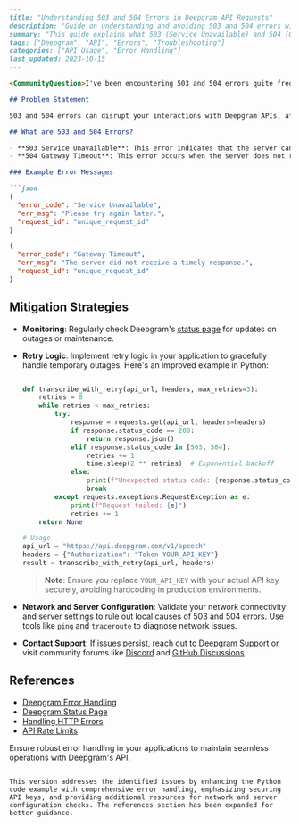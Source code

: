 ```markdown
---
title: "Understanding 503 and 504 Errors in Deepgram API Requests"
description: "Guide on understanding and avoiding 503 and 504 errors with Deepgram API."
summary: "This guide explains what 503 (Service Unavailable) and 504 (Gateway Timeout) errors are in the context of Deepgram's speech-to-text API. It covers potential causes like server overload and rate limiting, and provides insights on how to prevent or troubleshoot these errors."
tags: ["Deepgram", "API", "Errors", "Troubleshooting"]
categories: ["API Usage", "Error Handling"]
last_updated: 2023-10-15
---

<CommunityQuestion>I've been encountering 503 and 504 errors quite frequently when using the Deepgram API for transcription. What could be causing these errors and how can I avoid them?</CommunityQuestion>

## Problem Statement

503 and 504 errors can disrupt your interactions with Deepgram APIs, affecting transcription services and other operations. Understanding these errors and implementing strategies to mitigate them can enhance the reliability of your applications.

## What are 503 and 504 Errors?

- **503 Service Unavailable**: This error indicates that the server cannot currently handle the request, often due to overload or maintenance.
- **504 Gateway Timeout**: This error occurs when the server does not receive a timely response from an upstream server.

### Example Error Messages

```json
{
  "error_code": "Service Unavailable",
  "err_msg": "Please try again later.",
  "request_id": "unique_request_id"
}
```

```json
{
  "error_code": "Gateway Timeout",
  "err_msg": "The server did not receive a timely response.",
  "request_id": "unique_request_id"
}
```

## Mitigation Strategies

- **Monitoring**: Regularly check Deepgram's [status page](https://status.deepgram.com) for updates on outages or maintenance.
- **Retry Logic**: Implement retry logic in your application to gracefully handle temporary outages. Here's an improved example in Python:

    ```python

    def transcribe_with_retry(api_url, headers, max_retries=3):
        retries = 0
        while retries < max_retries:
            try:
                response = requests.get(api_url, headers=headers)
                if response.status_code == 200:
                    return response.json()
                elif response.status_code in [503, 504]:
                    retries += 1
                    time.sleep(2 ** retries)  # Exponential backoff
                else:
                    print(f"Unexpected status code: {response.status_code}")
                    break
            except requests.exceptions.RequestException as e:
                print(f"Request failed: {e}")
                retries += 1
        return None

    # Usage
    api_url = "https://api.deepgram.com/v1/speech"
    headers = {"Authorization": "Token YOUR_API_KEY"}
    result = transcribe_with_retry(api_url, headers)
    ```

    > **Note**: Ensure you replace `YOUR_API_KEY` with your actual API key securely, avoiding hardcoding in production environments.

- **Network and Server Configuration**: Validate your network connectivity and server settings to rule out local causes of 503 and 504 errors. Use tools like `ping` and `traceroute` to diagnose network issues.
- **Contact Support**: If issues persist, reach out to [Deepgram Support](/docs/support) or visit community forums like [Discord](https://discord.gg/deepgram) and [GitHub Discussions](https://github.com/orgs/deepgram/discussions).

## References

- [Deepgram Error Handling](/reference/errors)
- [Deepgram Status Page](https://status.deepgram.com)
- [Handling HTTP Errors](/docs/handling-http-errors)
- [API Rate Limits](/reference/api-rate-limits)

Ensure robust error handling in your applications to maintain seamless operations with Deepgram's API.
```

This version addresses the identified issues by enhancing the Python code example with comprehensive error handling, emphasizing securing API keys, and providing additional resources for network and server configuration checks. The references section has been expanded for better guidance.